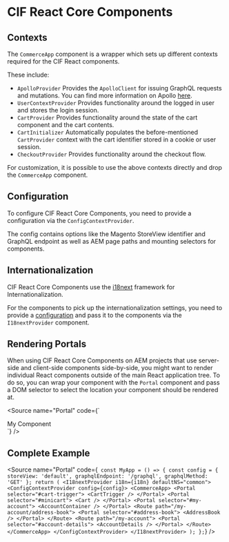 
<Meta title="Commerce/Introduction" />

# CIF React Core Components

## Contexts
The `CommerceApp` component is a wrapper which sets up different contexts required for the CIF React components.

These include:
* `ApolloProvider`
    Provides the `ApolloClient` for issuing GraphQL requests and mutations. You can find more information on Apollo [here](https://www.apollographql.com/docs/react/).
* `UserContextProvider`
    Provides functionality around the logged in user and stores the login session.
* `CartProvider`
    Provides functionality around the state of the cart component and the cart contents.
* `CartInitializer`
    Automatically populates the before-mentioned `CartProvider` context with the cart identifier stored in a cookie or user session.
* `CheckoutProvider`
    Provides functionality around the checkout flow.

For customization, it is possible to use the above contexts directly and drop the `CommerceApp` component.

## Configuration
To configure CIF React Core Components, you need to provide a configuration via the `ConfigContextProvider`.

The config contains options like the Magento StoreView identifier and GraphQL endpoint as well as AEM page paths and mounting selectors for components.

## Internationalization
CIF React Core Components use the [i18next](https://www.i18next.com/) framework for Internationalization.

For the components to pick up the internationalization settings, you need to provide a [configuration](https://www.i18next.com/overview/configuration-options) and pass it to the components via the `I18nextProvider` component.

## Rendering Portals
When using CIF React Core Components on AEM projects that use server-side and client-side components side-by-side, you might want to render individual React components
outside of the main React application tree. To do so, you can wrap your component with the `Portal` component and pass a DOM selector to select the location your component should be rendered at.

<Source name="Portal" code={`
<div id="portal-test"></div>
<Portal selector="#portal-test">
    <div>My Component</div>
</Portal>
`} />

## Complete Example
<Source name="Portal" code={`
const MyApp = () => {
    const config = {
        storeView: 'default',
        graphqlEndpoint: '/graphql',
        graphqlMethod: 'GET'
    };
    return (
        <I18nextProvider i18n={i18n} defaultNS="common">
            <ConfigContextProvider config={config}>
                <CommerceApp>
                    <Portal selector="#cart-trigger">
                        <CartTrigger />
                    </Portal>
                    <Portal selector="#minicart">
                        <Cart />
                    </Portal>
                    <Portal selector="#my-account">
                        <AccountContainer />
                    </Portal>
                    <Route path="/my-account/address-book">
                        <Portal selector="#address-book">
                            <AddressBook />
                        </Portal>
                    </Route>
                    <Route path="/my-account">
                        <Portal selector="#account-details">
                            <AccountDetails />
                        </Portal>
                    </Route>
                </CommerceApp>
            </ConfigContextProvider>
        </I18nextProvider>
    );
};`} />